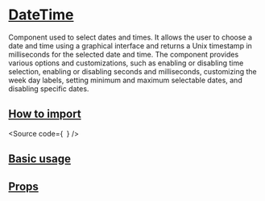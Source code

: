 

<Meta of={Stories} />

# [DateTime](#datetime)

Component used to select dates and times.
It allows the user to choose a date and time using a graphical interface and returns a Unix timestamp in milliseconds for the selected date and time.
The component provides various options and customizations, such as enabling or disabling time selection,
enabling or disabling seconds and milliseconds, customizing the week day labels, setting minimum and maximum selectable dates, and disabling specific dates.

## [How to import](#how-to-import)

<Source
  code={`
`}
/>

## [Basic usage](#basic-usage)

<Canvas of={Stories.Base} />

## [Props](#props)

<ArgTypes of={Stories} />
